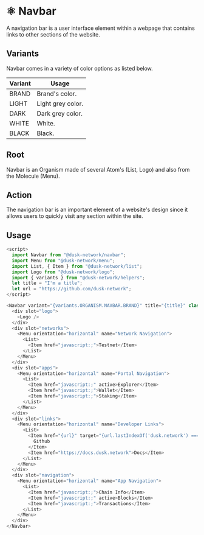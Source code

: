 
<Meta title="Docs/components/Organisms/Navbar" />

# ⚛️ Navbar

A navigation bar is a user interface element within a webpage that contains links to other sections of the website. 

## Variants

Navbar comes in a variety of color options as listed below.

| Variant   | Usage            |
| --------- | ---------------- |
| BRAND     | Brand's color.   |
| LIGHT     | Light grey color.|
| DARK      | Dark grey color. |
| WHITE     | White.           |
| BLACK     | Black.           |

## Root

Navbar is an Organism made of several Atom's (List, Logo) and also from the Molecule (Menu).

## Action

The navigation bar is an important element of a website's design since it allows users to quickly visit any section within the site.

## Usage

```js
<script>
  import Navbar from "@dusk-network/navbar";
  import Menu from "@dusk-network/menu";
  import List, { Item } from "@dusk-network/list";
  import Logo from "@dusk-network/logo";
  import { variants } from "@dusk-network/helpers";
  let title = "I'm a title";
  let url = "https://github.com/dusk-network";
</script>

<Navbar variant="{variants.ORGANISM.NAVBAR.BRAND}" title="{title}" class="absolute top-0 left-0" id="sb-example-nav">
  <div slot="logo">
    <Logo />
  </div>
  <div slot="networks">
    <Menu orientation="horizontal" name="Network Navigation">
      <List>
        <Item href="javascript:;">Testnet</Item>
      </List>
    </Menu>
  </div>
  <div slot="apps">
    <Menu orientation="horizontal" name="Portal Navigation">
      <List>
        <Item href="javascript:;" active>Explorer</Item>
        <Item href="javascript:;">Wallet</Item>
        <Item href="javascript:;">Staking</Item>
      </List>
    </Menu>
  </div>
  <div slot="links">
    <Menu orientation="horizontal" name="Developer Links">
      <List>
        <Item href="{url}" target="{url.lastIndexOf('dusk.network') === -1 && '_blank'}">
          Github
        </Item>
        <Item href="https://docs.dusk.network">Docs</Item>
      </List>
    </Menu>
  </div>
  <div slot="navigation">
    <Menu orientation="horizontal" name="App Navigation">
      <List>
        <Item href="javascript:;">Chain Info</Item>
        <Item href="javascript:;" active>Blocks</Item>
        <Item href="javascript:;">Transactions</Item>
      </List>
    </Menu>
  </div>
</Navbar>
```